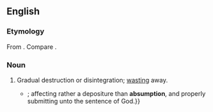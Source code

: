 ==English==

===Etymology===
From {{der|en|la|absumptio|absumptionem}}. Compare {{m|en|absume}}.

===Noun===
{{en-noun|-}}

# {{lb|en|obsolete}} Gradual destruction or disintegration; [[wasting]] away.
#* {{quote-book|en|year=1658|author={{w|Thomas Browne}}|title=Urne-Burial|publisher=Penguin|year_published=2005|page=6|passage=Christians abhorred this way of obsequies {{...}}; affecting rather a depositure than '''absumption''', and properly submitting unto the sentence of God.}}